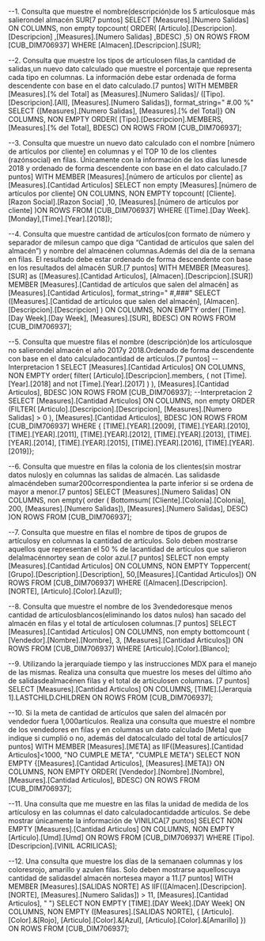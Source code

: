 --1. Consulta  que muestre  el nombre(descripción)de  los 5 artículosque más salierondel almacén SUR[7 puntos]
SELECT
        [Measures].[Numero Salidas] ON COLUMNS,
non empty topcount(
        ORDER(
                [Articulo].[Descripcion].[Descripcion]
                ,[Measures].[Numero Salidas]
                ,BDESC)
        ,5) ON ROWS
FROM [CUB_DIM706937]
WHERE [Almacen].[Descripcion].[SUR];

--2. Consulta  que  muestre los tipos  de  artículosen filas,la  cantidad de  salidas,un  nuevo dato  calculado  que  muestre  el  porcentaje  que  representa  cada  tipo en columnas. La información debe estar ordenada de forma descendente con base en el dato calculado.[7 puntos]
WITH
	MEMBER [Measures].[% del Total] as 
			[Measures].[Numero Salidas]/
			([Tipo].[Descripcion].[All],
			[Measures].[Numero Salidas]),
			format_string=" #.00 %" 
SELECT
	{[Measures].[Numero Salidas],
	[Measures].[% del Total]}
ON COLUMNS,
NON EMPTY ORDER(
	[Tipo].[Descripcion].MEMBERS,
	[Measures].[% del Total],
	BDESC)
ON ROWS
FROM [CUB_DIM706937];

--3. Consulta que muestre un nuevo dato calculado con el nombre [número de artículos por cliente] en columnas y el TOP 10 de los clientes (razónsocial) en filas. Únicamente con la información de los días lunesde 2018 y ordenado de forma descendente con base en el dato calculado.[7 puntos]
WITH
	MEMBER [Measures].[número de artículos por cliente] as 
			[Measures].[Cantidad Articulos]
SELECT
non empty
	[Measures].[número de artículos por cliente]
ON COLUMNS,
NON EMPTY topcount(
	[Cliente].[Razon Social].[Razon Social]
	,10, [Measures].[número de artículos por cliente]
	)ON ROWS
FROM [CUB_DIM706937]
WHERE ([Time].[Day Week].[Monday],[Time].[Year].[2018]);

--4. Consulta  que  muestre cantidad  de  artículos(con  formato  de número  y  separador  de milesun campo que diga “Cantidad de artículos que salen del almacén”) y nombre del almacénen columnas.Además  del día  de  la  semana en  filas. El  resultado  debe estar ordenado de  forma  descendente con  base  en  los  resultados  del almacén SUR.[7 puntos]
WITH
	MEMBER [Measures].[SUR] as 
			([Measures].[Cantidad Articulos], 
			[Almacen].[Descripcion].[SUR])
	MEMBER [Measures].[Cantidad de artículos que salen del almacén] as 
			[Measures].[Cantidad Articulos],
			format_string=" #,###" 
SELECT
	([Measures].[Cantidad de artículos que salen del almacén],
	[Almacen].[Descripcion].[Descripcion] )
ON COLUMNS,
NON EMPTY 
	order(
	[Time].[Day Week].[Day Week],
	[Measures].[SUR],
	BDESC)
ON ROWS
FROM [CUB_DIM706937];

--5. Consulta que muestre filas el nombre (descripción)de los artículosque no salierondel almacén el  año 2017y  2018.Ordenado de  forma  descendente  con  base  en  el  dato calculadocantidad de artículos.[7 puntos]
-- Interpretacion 1
SELECT
	[Measures].[Cantidad Articulos]
ON COLUMNS,
NON EMPTY order(
	filter(
		[Articulo].[Descripcion].members,
		( not [Time].[Year].[2018] 
		  and not [Time].[Year].[2017]
		) ),
	[Measures].[Cantidad Articulos],
	BDESC
	)ON ROWS
FROM [CUB_DIM706937];
--Interpretacion 2
SELECT [Measures].[Cantidad Articulos] ON COLUMNS,
non empty ORDER (FILTER(
        [Articulo].[Descripcion].[Descripcion],
                [Measures].[Numero Salidas] > 0 ),
        [Measures].[Cantidad Articulos], BDESC
        )ON ROWS
FROM [CUB_DIM706937]
WHERE { [TIME].[YEAR].[2009], [TIME].[YEAR].[2010],
        [TIME].[YEAR].[2011], [TIME].[YEAR].[2012],
        [TIME].[YEAR].[2013], [TIME].[YEAR].[2014],
        [TIME].[YEAR].[2015], [TIME].[YEAR].[2016],
        [TIME].[YEAR].[2019]};

--6. Consulta que muestre en filas la colonia de los clientes(sin mostrar datos nulos)y en columnas las   salidas   de almacén. Las salidasde almacéndeben sumar200correspondientea la parte inferior si se ordena de mayor a menor.[7 puntos]
SELECT
	[Measures].[Numero Salidas]
ON COLUMNS,
non empty(
	order (
		Bottomsum(
			[Cliente].[Colonia].[Colonia],
			200, [Measures].[Numero Salidas]),
		[Measures].[Numero Salidas], DESC)
	)ON ROWS
FROM [CUB_DIM706937];

--7. Consulta que muestre en filas el nombre de tipos de grupos de artículosy en columnas la cantidad de artículos. Solo deben mostrarse aquellos que representan el 50 % de lacantidad de artículos que salieron delalmacénnortey sean de color azul.[7 puntos]
SELECT
non empty
	[Measures].[Cantidad Articulos]
ON COLUMNS,
NON EMPTY Toppercent(
	[Grupo].[Description].[Description],
	50,[Measures].[Cantidad Articulos]) 
ON ROWS
FROM [CUB_DIM706937]
WHERE ([Almacen].[Descripcion].[NORTE], [Articulo].[Color].[Azul]);

--8. Consulta que muestre el nombre de los 3vendedoresque menos cantidad de artículosblancos(eliminando  los  datos  nulos)  han  sacado  del  almacén en  filas  y  el  total  de artículosen columnas.[7 puntos]
SELECT
	[Measures].[Cantidad Articulos]
ON COLUMNS,
non empty
	bottomcount (
		[Vendedor].[Nombre].[Nombre], 3,
		[Measures].[Cantidad Articulos])
	ON ROWS
FROM [CUB_DIM706937]
WHERE [Articulo].[Color].[Blanco];

--9. Utilizando la jerarquíade tiempo y las instrucciones MDX para el manejo de las mismas. Realiza una consulta que muestre los meses del último año de salidasdealmacénen filas y el total de artículosen columnas. [7 puntos]
SELECT
        [Measures].[Cantidad Articulos] ON COLUMNS,
        [TIME].[Jerarquía 1].LASTCHILD.CHILDREN ON ROWS
FROM [CUB_DIM706937];

--10. Si la meta de cantidad de artículos que  salen del almacén por vendedor fuera 1,000artículos. Realiza una consulta que muestre el nombre de los vendedores en filas y en columnas un dato calculado [Meta] que indique si cumplió o no, además del datocalculado del total de artículos[7 puntos]
WITH
	MEMBER [Measures].[META] as
	IIF([Measures].[Cantidad Articulos]<1000,
		"NO CUMPLE META", "CUMPLE META")
SELECT 
NON EMPTY 
	{[Measures].[Cantidad Articulos],
	 [Measures].[META]}
ON COLUMNS,
NON EMPTY ORDER(
	[Vendedor].[Nombre].[Nombre],
	[Measures].[Cantidad Articulos], BDESC)
ON ROWS
FROM [CUB_DIM706937];

--11. Una consulta que me muestre en las filas la unidad de medida de los artículosy en las columnas el dato calculadocantidadde artículos. Se debe mostrar únicamente la información de VINILICA[7 puntos]
SELECT 
NON EMPTY 
	[Measures].[Cantidad Articulos] 
ON COLUMNS,
NON EMPTY 
	[Articulo].[Umd].[Umd]
ON ROWS
FROM [CUB_DIM706937]
WHERE [Tipo].[Descripcion].[VINIL ACRILICAS];

--12. Una consulta que muestre los días de la semanaen columnas y los coloresrojo, amarillo  y  azulen filas. Solo  deben  mostrarse aquelloscuya  cantidad  de  salidasdel almacén nortesea mayor a 11.[7 puntos]
WITH
        MEMBER [Measures].[SALIDAS NORTE] AS
        IIF(([Almacen].[Descripcion].[NORTE],
        [Measures].[Numero Salidas]) > 11, [Measures].[Cantidad Articulos], " ")
SELECT
NON EMPTY
        [TIME].[DAY Week].[DAY Week]
ON COLUMNS,
NON EMPTY
        ([Measures].[SALIDAS NORTE], {
        [Articulo].[Color].&[Rojo],
        [Articulo].[Color].&[Azul],
        [Articulo].[Color].&[Amarillo]
        })
ON ROWS
FROM [CUB_DIM706937];